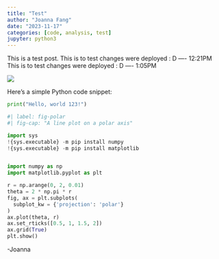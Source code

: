 ```yaml
---
title: "Test"
author: "Joanna Fang"
date: "2023-11-17"
categories: [code, analysis, test]
jupyter: python3
---
```


This is a test post. 
This is to test changes were deployed : D ---- 12:21PM 
This is to test changes were deployed : D ---- 1:05PM 


![](elena-cordery-RLlcbkemwnw-unsplash.jpg)

Here's a simple Python code snippet:

```python
print("Hello, world 123!")
```

```python
#| label: fig-polar
#| fig-cap: "A line plot on a polar axis"

import sys
!{sys.executable} -m pip install numpy
!{sys.executable} -m pip install matplotlib


import numpy as np
import matplotlib.pyplot as plt

r = np.arange(0, 2, 0.01)
theta = 2 * np.pi * r
fig, ax = plt.subplots(
  subplot_kw = {'projection': 'polar'} 
)
ax.plot(theta, r)
ax.set_rticks([0.5, 1, 1.5, 2])
ax.grid(True)
plt.show()
```
-Joanna 